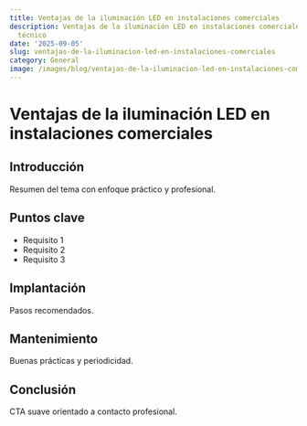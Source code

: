 ```yaml
---
title: Ventajas de la iluminación LED en instalaciones comerciales
description: Ventajas de la iluminación LED en instalaciones comerciales — artículo
  técnico
date: '2025-09-05'
slug: ventajas-de-la-iluminacion-led-en-instalaciones-comerciales
category: General
image: /images/blog/ventajas-de-la-iluminacion-led-en-instalaciones-comerciales/ventajas-de-la-iluminacion-led-en-instalaciones-comerciales-hero-001.webp
---
```


# Ventajas de la iluminación LED en instalaciones comerciales

## Introducción

Resumen del tema con enfoque práctico y profesional.

## Puntos clave

- Requisito 1
- Requisito 2
- Requisito 3

## Implantación

Pasos recomendados.

## Mantenimiento

Buenas prácticas y periodicidad.

## Conclusión

CTA suave orientado a contacto profesional.
